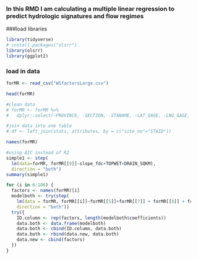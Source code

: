 ### In this RMD I am calculating a multiple linear regression to predict hydrologic signatures and flow regimes

###load libraries
```r
library(tidyverse)
# install.packages("olsrr")
library(olsrr)
library(ggplot2)

```

### load in data
```r
forMR <- read_csv("WSfactorsLarge.csv")

head(forMR)

#clean data
# forMR <- forMR %>%
#   dplyr::select(-PROVINCE, -SECTION, -STANAME, -LAT_GAGE, -LNG_GAGE, -STATE, -geometry,-STAIDnum, -DIVISION, -...1)

#join data into one table
# df <- left_join(stats, attributes, by = c("site_no"="STAID"))
```

```r
names(forMR)

#using AIC instead of R2
simple1 <- step(
  lm(data=forMR, forMR[[9]]~slope_fdc+TOPWET+DRAIN_SQKM),
  direction = "both")
summary(simple1)

for (i in 6:106) {
  factors <- names(forMR)[i]
  modelboth <- try(step(
    lm(data = forMR, forMR[[i]]~forMR[[5]]+forMR[[7]] + forMR[[8]] + forMR[[10]]),
    direction = "both"))
  try({
    ID.column <- rep(factors, length(modelboth$coefficients))
    data.both <- data.frame(modelboth)
    data.both <- cbind(ID.column, data.both)
    data.both <- rbind(data.new, data.both)
    data.new <- cbind(factors)
  })
}

```

